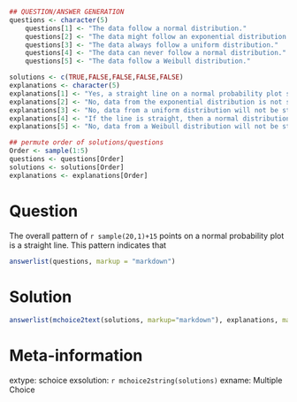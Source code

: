 ```r
## QUESTION/ANSWER GENERATION
questions <- character(5)
    questions[1] <- "The data follow a normal distribution."
    questions[2] <- "The data might follow an exponential distribution."
    questions[3] <- "The data always follow a uniform distribution."
    questions[4] <- "The data can never follow a normal distribution."
    questions[5] <- "The data follow a Weibull distribution."

solutions <- c(TRUE,FALSE,FALSE,FALSE,FALSE)
explanations <- character(5)
explanations[1] <- "Yes, a straight line on a normal probability plot suggests a normal distribution."
explanations[2] <- "No, data from the exponential distribution is not straight on a normal probability plot."
explanations[3] <- "No, data from a uniform distribution will not be straight on a normal probability plot."
explanations[4] <- "If the line is straight, then a normal distribution is plausible."
explanations[5] <- "No, data from a Weibull distribution will not be straight on a normal probability plot."

## permute order of solutions/questions
Order <- sample(1:5)
questions <- questions[Order]
solutions <- solutions[Order]
explanations <- explanations[Order]  
```

Question
========

The overall pattern of `r sample(20,1)+15` points on a normal probability plot is a straight line. This pattern indicates that

```r
answerlist(questions, markup = "markdown")
```

Solution
========

```r
answerlist(mchoice2text(solutions, markup="markdown"), explanations, markup = "markdown")
```

Meta-information
================
extype: schoice
exsolution: `r mchoice2string(solutions)`
exname: Multiple Choice
